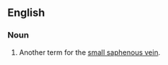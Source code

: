 ==English==

===Noun===
{{en-noun}}

# {{lb|en|anatomy}} Another term for the [[small saphenous vein]].